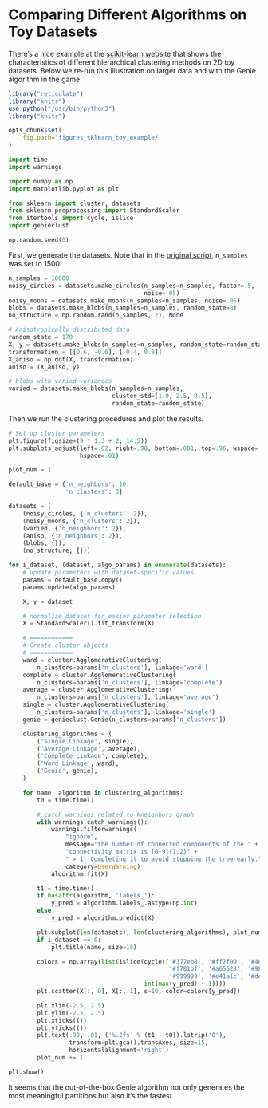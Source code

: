 # Comparing Different Algorithms on Toy Datasets

There's a nice example at the
[scikit-learn](https://scikit-learn.org/stable/auto_examples/cluster/plot_linkage_comparison.html)
website that shows the characteristics of different hierarchical
clustering methods on 2D toy datasets. Below we re-run this illustration
on larger data and with the Genie algorithm in the game.



```r
library("reticulate")
library("knitr")
use_python("/usr/bin/python3")
library("knitr")

opts_chunk$set(
    fig.path='figures_sklearn_toy_example/'
)
```


```python
import time
import warnings

import numpy as np
import matplotlib.pyplot as plt

from sklearn import cluster, datasets
from sklearn.preprocessing import StandardScaler
from itertools import cycle, islice
import genieclust

np.random.seed(0)
```


First, we generate the datasets. Note that in the
[original script](https://scikit-learn.org/stable/auto_examples/cluster/plot_linkage_comparison.html),
`n_samples` was set to 1500.

```python
n_samples = 10000
noisy_circles = datasets.make_circles(n_samples=n_samples, factor=.5,
                                      noise=.05)
noisy_moons = datasets.make_moons(n_samples=n_samples, noise=.05)
blobs = datasets.make_blobs(n_samples=n_samples, random_state=8)
no_structure = np.random.rand(n_samples, 2), None

# Anisotropically distributed data
random_state = 170
X, y = datasets.make_blobs(n_samples=n_samples, random_state=random_state)
transformation = [[0.6, -0.6], [-0.4, 0.8]]
X_aniso = np.dot(X, transformation)
aniso = (X_aniso, y)

# blobs with varied variances
varied = datasets.make_blobs(n_samples=n_samples,
                             cluster_std=[1.0, 2.5, 0.5],
                             random_state=random_state)
```

Then we run the clustering procedures and plot the results.

```python
# Set up cluster parameters
plt.figure(figsize=(9 * 1.3 + 2, 14.5))
plt.subplots_adjust(left=.02, right=.98, bottom=.001, top=.96, wspace=.05,
                    hspace=.01)

plot_num = 1

default_base = {'n_neighbors': 10,
                'n_clusters': 3}

datasets = [
    (noisy_circles, {'n_clusters': 2}),
    (noisy_moons, {'n_clusters': 2}),
    (varied, {'n_neighbors': 2}),
    (aniso, {'n_neighbors': 2}),
    (blobs, {}),
    (no_structure, {})]

for i_dataset, (dataset, algo_params) in enumerate(datasets):
    # update parameters with dataset-specific values
    params = default_base.copy()
    params.update(algo_params)

    X, y = dataset

    # normalize dataset for easier parameter selection
    X = StandardScaler().fit_transform(X)

    # ============
    # Create cluster objects
    # ============
    ward = cluster.AgglomerativeClustering(
        n_clusters=params['n_clusters'], linkage='ward')
    complete = cluster.AgglomerativeClustering(
        n_clusters=params['n_clusters'], linkage='complete')
    average = cluster.AgglomerativeClustering(
        n_clusters=params['n_clusters'], linkage='average')
    single = cluster.AgglomerativeClustering(
        n_clusters=params['n_clusters'], linkage='single')
    genie = genieclust.Genie(n_clusters=params['n_clusters'])

    clustering_algorithms = (
        ('Single Linkage', single),
        ('Average Linkage', average),
        ('Complete Linkage', complete),
        ('Ward Linkage', ward),
        ('Genie', genie),
    )

    for name, algorithm in clustering_algorithms:
        t0 = time.time()

        # catch warnings related to kneighbors_graph
        with warnings.catch_warnings():
            warnings.filterwarnings(
                "ignore",
                message="the number of connected components of the " +
                "connectivity matrix is [0-9]{1,2}" +
                " > 1. Completing it to avoid stopping the tree early.",
                category=UserWarning)
            algorithm.fit(X)

        t1 = time.time()
        if hasattr(algorithm, 'labels_'):
            y_pred = algorithm.labels_.astype(np.int)
        else:
            y_pred = algorithm.predict(X)

        plt.subplot(len(datasets), len(clustering_algorithms), plot_num)
        if i_dataset == 0:
            plt.title(name, size=18)

        colors = np.array(list(islice(cycle(['#377eb8', '#ff7f00', '#4daf4a',
                                             '#f781bf', '#a65628', '#984ea3',
                                             '#999999', '#e41a1c', '#dede00']),
                                      int(max(y_pred) + 1))))
        plt.scatter(X[:, 0], X[:, 1], s=10, color=colors[y_pred])

        plt.xlim(-2.5, 2.5)
        plt.ylim(-2.5, 2.5)
        plt.xticks(())
        plt.yticks(())
        plt.text(.99, .01, ('%.2fs' % (t1 - t0)).lstrip('0'),
                 transform=plt.gca().transAxes, size=15,
                 horizontalalignment='right')
        plot_num += 1

plt.show()
```

It seems that the out-of-the-box Genie algorithm not only generates the most
meaningful partitions but also it's the fastest.
